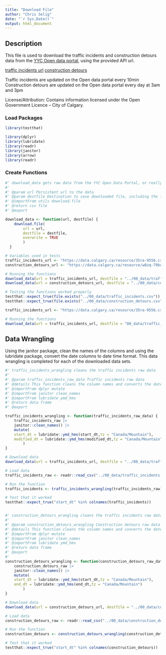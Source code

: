 ---
title: "Download File"
author: "Chris Selig"
date: "`r Sys.Date()`"
output: html_document
---


## Description
This file is used to download the traffic incidents and construction detours data from the [YYC Open data portal](https://data.calgary.ca/), using the provided API url.

[traffic incidents url](https://data.calgary.ca/resource/35ra-9556.csv)
[construction detours](https://data.calgary.ca/resource/w8zq-79bq.csv)

Traffic incidents are updated on the Open data portal every 10min
Construction detours are updated on the Open data portal every day at 3am and 3pm

License/Attribution:  Contains information licensed under the Open Government Licence – City of Calgary.


### Load Packages

```{r development, include=FALSE}
library(testthat)
```

```{r loadPackages, warning=FALSE, message=FALSE}
library(dplyr)
library(lubridate)
library(readr)
library(janitor)
library(arrow)
library(readr)
```

### Create Functions 

```{r function-download_data}
#' download_data gets raw data from the YYC Open Data Portal, or really any provided url
#'
#' @param url Persistent url to the data
#' @param destfile Destination to save downloaded file, including the file name
#' @importFrom utils download.file
#' @return csv file
#' @export

download_data <- function(url, destfile) {
    download.file(
        url = url, 
        destfile = destfile,
        overwrite = TRUE
        )
  }
```

```{r tests-download_data}
# Variables used in tests
traffic_incidents_url <- "https://data.calgary.ca/resource/35ra-9556.csv"
construction_detours_url <- "https://data.calgary.ca/resource/w8zq-79bq.csv"

# Running the functions
download_data(url = traffic_incidents_url, destfile = "../00_data/traffic_incidents.csv")
download_data(url = construction_detours_url, destfile = "../00_data/construction_detours.csv")

# Testing the functions worked properly
testthat::expect_true(file.exists("../00_data/traffic_incidents.csv"))
testthat::expect_true(file.exists("../00_data/construction_detours.csv"))

```

```{r examples-download_data, eval=FALSE}
traffic_incidents_url <- "https://data.calgary.ca/resource/35ra-9556.csv"

# Running the functions
download_data(url = traffic_incidents_url, destfile = "00_data/traffic_incidents.csv")

```


## Data Wrangling

Using the janitor package, clean the names of the columns and using the lubridate package, convert the date columns to date time format. This data wrangling is completed for each of the downloaded data sets.

```{r function-traffic_incidents_wrangling}
#' traffic_incidents_wrangling cleans the traffic incidents raw data
#'
#' @param traffic_incidents_raw_data Traffic incidents raw data
#' @details This function cleans the column names and converts the date columns to date time format
#' @importFrom dplyr mutate
#' @importFrom janitor clean_names
#' @importFrom lubridate ymd_hms
#' @return data frame
#' @export

traffic_incidents_wrangling <- function(traffic_incidents_raw_data) {
    traffic_incidents_raw |> 
    janitor::clean_names() |> 
    mutate(
    start_dt = lubridate::ymd_hms(start_dt,tz = "Canada/Mountain"),
    modified_dt = lubridate::ymd_hms(modified_dt,tz = "Canada/Mountain"),
        )
}
```

```{r tests-traffic_incidents_wrangling}
# Download data
download_data(url = traffic_incidents_url, destfile = "../00_data/traffic_incidents.csv")

# Load data
traffic_incidents_raw <- readr::read_csv("../00_data/traffic_incidents.csv")

# Run the function
traffic_incidents <- traffic_incidents_wrangling(traffic_incidents_raw)

# Test that it worked
testthat::expect_true("start_dt" %in% colnames(traffic_incidents))
```

```{r examples-traffic_incidents_wrangling, eval=FALSE}

```


```{r function-construction_detours_wrangling}
#' construction_detours_wrangling cleans the traffic incidents raw data
#'
#' @param construction_detours_wrangling Construction detours raw data
#' @details This function cleans the column names and converts the date columns to date time format
#' @importFrom dplyr mutate
#' @importFrom janitor clean_names
#' @importFrom lubridate ymd_hms
#' @return data frame
#' @export
#' 
construction_detours_wrangling <- function(construction_detours_raw_data) {
    construction_detours_raw |> 
    janitor::clean_names() |> 
    mutate(
    start_dt = lubridate::ymd_hms(start_dt,tz = "Canada/Mountain"),
    end_dt = lubridate::ymd_hms(end_dt,tz = "Canada/Mountain")
        )
}
```

```{r tests-construction_detours_wrangling}
# Download data
download_data(url = construction_detours_url, destfile = "../00_data/construction_detours.csv")

# Load data
construction_detours_raw <- readr::read_csv("../00_data/construction_detours.csv")

# Run the function
construction_detours <- construction_detours_wrangling(construction_detours_raw)

# Test that it worked
testthat::expect_true("start_dt" %in% colnames(construction_detours))
```
